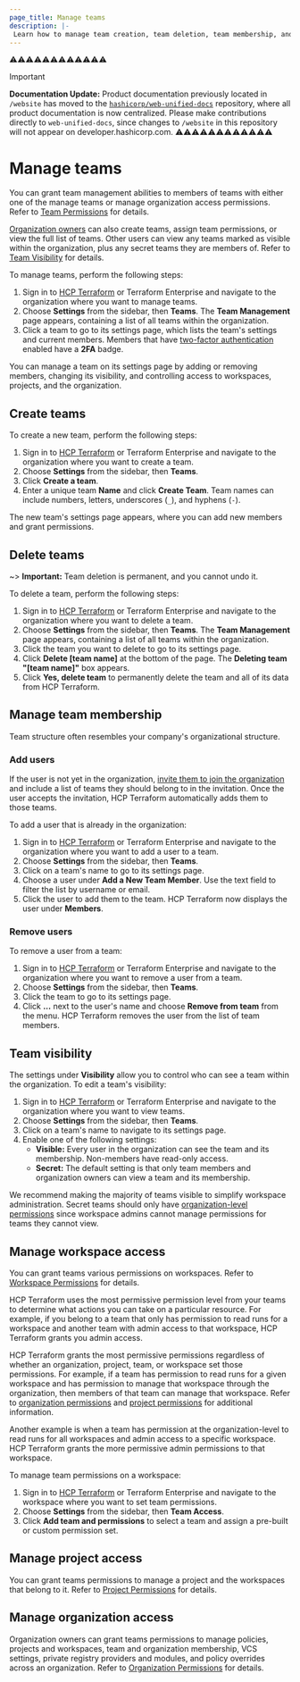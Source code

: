 ```yaml
---
page_title: Manage teams
description: |-
 Learn how to manage team creation, team deletion, team membership, and team access to workspaces, projects, and organizations. 
---
```

⚠️⚠️⚠️⚠️⚠️⚠️⚠️⚠️⚠️⚠️⚠️⚠️
> [!IMPORTANT]  
> **Documentation Update:** Product documentation previously located in `/website` has moved to the [`hashicorp/web-unified-docs`](https://github.com/hashicorp/web-unified-docs) repository, where all product documentation is now centralized. Please make contributions directly to `web-unified-docs`, since changes to `/website` in this repository will not appear on developer.hashicorp.com.
⚠️⚠️⚠️⚠️⚠️⚠️⚠️⚠️⚠️⚠️⚠️⚠️

# Manage teams

You can grant team management abilities to members of teams with either one of the manage teams or manage organization access permissions. Refer to [Team Permissions](/terraform/cloud-docs/users-teams-organizations/permissions#team-permissions) for details.

[Organization owners](/terraform/cloud-docs/users-teams-organizations/teams#the-owners-team) can also create teams, assign team permissions, or view the full list of teams. Other users can view any teams marked as visible within the organization, plus any secret teams they are members of. Refer to [Team Visibility](#team-visibility) for details.

To manage teams, perform the following steps:

1. Sign in to [HCP Terraform](https://app.terraform.io/) or Terraform Enterprise and navigate to the organization where you want to manage teams.
1. Choose **Settings** from the sidebar, then **Teams**. The **Team Management** page appears, containing a list of all teams within the organization.
1. Click a team to go to its settings page, which lists the team's settings and current members. Members that have [two-factor authentication](/terraform/cloud-docs/users-teams-organizations/2fa) enabled have a **2FA** badge.

You can manage a team on its settings page by adding or removing members, changing its visibility, and controlling access to workspaces, projects, and the organization.

## Create teams

To create a new team, perform the following steps:

1. Sign in to [HCP Terraform](https://app.terraform.io/) or Terraform Enterprise and navigate to the organization where you want to create a team.
1. Choose **Settings** from the sidebar, then **Teams**.
1. Click **Create a team**.
1. Enter a unique team **Name** and click **Create Team**. Team names can include numbers, letters, underscores (`_`), and hyphens (`-`).

The new team's settings page appears, where you can add new members and grant permissions.

## Delete teams

~> **Important:** Team deletion is permanent, and you cannot undo it.

To delete a team, perform the following steps:

1. Sign in to [HCP Terraform](https://app.terraform.io/) or Terraform Enterprise and navigate to the organization where you want to delete a team.
1. Choose **Settings** from the sidebar, then **Teams**. The **Team Management** page appears, containing a list of all teams within the organization.
1. Click the team you want to delete to go to its settings page.
1. Click **Delete [team name]** at the bottom of the page. The **Deleting team "[team name]"** box appears.
1. Click **Yes, delete team** to permanently delete the team and all of its data from HCP Terraform.

## Manage team membership

Team structure often resembles your company's organizational structure.

### Add users

If the user is not yet in the organization, [invite them to join the organization](/terraform/cloud-docs/users-teams-organizations/organizations#users) and include a list of teams they should belong to in the invitation. Once the user accepts the invitation, HCP Terraform automatically adds them to those teams.

To add a user that is already in the organization:

1. Sign in to [HCP Terraform](https://app.terraform.io/) or Terraform Enterprise and navigate to the organization where you want to add a user to a team.
1. Choose **Settings** from the sidebar, then **Teams**.
1. Click on a team's name to go to its settings page.
1. Choose a user under **Add a New Team Member**. Use the text field to filter the list by username or email.
1. Click the user to add them to the team. HCP Terraform now displays the user under **Members**.

### Remove users

To remove a user from a team:

1. Sign in to [HCP Terraform](https://app.terraform.io/) or Terraform Enterprise and navigate to the organization where you want to remove a user from a team.
1. Choose **Settings** from the sidebar, then **Teams**.
1. Click the team to go to its settings page.
1. Click **...** next to the user's name and choose **Remove from team** from the menu. HCP Terraform removes the user from the list of team members.


## Team visibility

The settings under **Visibility** allow you to  control who can see a team within the organization. To edit a team's visibility:


1. Sign in to [HCP Terraform](https://app.terraform.io/) or Terraform Enterprise and navigate to the organization where you want to view teams.
1. Choose **Settings** from the sidebar, then **Teams**.
1. Click on a team's name to navigate to its settings page.
1. Enable one of the following settings:
   - **Visible:** Every user in the organization can see the team and its membership. Non-members have read-only access.
   - **Secret:** The default setting is that only team members and organization owners can view a team and its membership.

We recommend making the majority of teams visible to simplify workspace administration. Secret teams should only have
[organization-level permissions](/terraform/cloud-docs/users-teams-organizations/permissions#organization-permissions) since workspace admins cannot manage permissions for teams they cannot view.

## Manage workspace access

You can grant teams various permissions on workspaces. Refer to [Workspace Permissions](/terraform/cloud-docs/users-teams-organizations/permissions#workspace-permissions) for details.

HCP Terraform uses the most permissive permission level from your teams to determine what actions you can take on a particular resource. For example, if you belong to a team that only has permission to read runs for a workspace and another team with admin access to that workspace, HCP Terraform grants you admin access.

HCP Terraform grants the most permissive permissions regardless of whether an organization, project, team, or workspace set those permissions. For example, if a team has permission to read runs for a given workspace and has permission to manage that workspace through the organization, then members of that team can manage that workspace. Refer to [organization permissions](/terraform/cloud-docs/users-teams-organizations/permissions#organization-permissions) and [project permissions](/terraform/cloud-docs/users-teams-organizations/permissions#project-permissions) for additional information. 

Another example is when a team has permission at the organization-level to read runs for all workspaces and admin access to a specific workspace. HCP Terraform grants the more permissive admin permissions to that workspace.

To manage team permissions on a workspace:

1. Sign in to [HCP Terraform](https://app.terraform.io/) or Terraform Enterprise and navigate to the workspace where you want to set team permissions.
1. Choose **Settings** from the sidebar, then **Team Access**.
1. Click **Add team and permissions** to select a team and assign a pre-built or custom permission set.

## Manage project access

You can grant teams permissions to manage a project and the workspaces that belong to it. Refer to [Project Permissions](/terraform/cloud-docs/users-teams-organizations/permissions#project-permissions) for details.

## Manage organization access

Organization owners can grant teams permissions to manage policies, projects and workspaces, team and organization membership, VCS settings, private registry providers and modules, and policy overrides across an organization. Refer to [Organization Permissions](/terraform/cloud-docs/users-teams-organizations/permissions#organization-permissions) for details.

[permissions-citation]: #intentionally-unused---keep-for-maintainers
